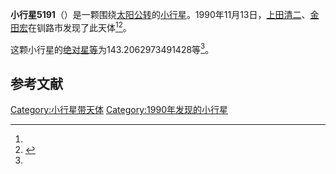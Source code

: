 {{Infobox planet
| bgcolour = #FFFFC0
| name = 5191
| symbol = 
| image = 
| caption = 
| discovery = yes
| discovery_ref = 
| discoverer = [[上田清二|上田清二]]、[[金田宏|金田宏]]
| discovery_site = [[钏路市|钏路市]] 
| discovered = 1990年11月13日
| designations = yes
| mp_name = 
| named_after = 
| alt_names = 1990 VO3/ 1958 TD1 / 1974 VJ / 1976 EH / 1979 WO4 / 1988 PC3
| mp_category = [[主带小行星|主带小行星]]
| orbit_ref = <ref name="a">[http://ssd.jpl.nasa.gov/sbdb.cgi?sstr=5191 5191] {{Wayback|url=http://ssd.jpl.nasa.gov/sbdb.cgi?sstr=5191 |date=20110609230821 }}，小行星數據庫瀏覽器（JPL Small-Body Database Browser）－[[美国国家航空航天局|美国国家航空航天局]]喷气推进实验室</ref>
| epoch = 2456400.5 (2013年4月18日更新)
| aphelion = {{convert|3.351096906751243|AU|km|3|abbr=on|lk=out}}
| perihelion = {{convert|2.663573618280354|AU|km|3|abbr=on}}
| semimajor = {{convert|3.007335262515798|AU|km|3|abbr=on}}
| eccentricity = 0.114307722
| period = 1904.89568 [[日|日]]<br />5.22[[儒略年|儒略年]]
| avg_speed = 
| inclination = 9.038828592526496
| asc_node = 232.9223899888929
| mean_anomaly = 
| arg_peri = 143.2062973491428
| satellites = 
| physical_characteristics = yes
| dimensions = 
| mass = 
| density = 
| surface_grav = 
| escape_velocity = 
| sidereal_day = 
| axial_tilt = 
| pole_ecliptic_lat = 
| pole_ecliptic_lon = 
| albedo = 
| temperatures= 
| temp_name1 = 
| mean_temp_1 = 
| max_temp_1 = 
| temp_name2 = 
| max_temp_2 = 
| spectral_type = 
| abs_magnitude = 143.2062973491428
}}

'''小行星5191'''（{{lang-en|5191}}）是一颗围绕[[太阳|太阳]][[公转|公转]]的[[小行星|小行星]]。1990年11月13日，[[上田清二|上田清二]]、[[金田宏|金田宏]]在钏路市发现了此天体<ref name="a" /><ref>{{cite news|title=小行星列表|url=http://cfa-www.harvard.edu/iau/lists/NumberedMPs.txt|accessdate=2013-07-08|newspaper=哈佛大学|archive-date=2008-05-17|archive-url=https://web.archive.org/web/20080517010638/http://cfa-www.harvard.edu/iau/lists/NumberedMPs.txt|dead-url=no}}</ref>。

这颗小行星的[[绝对星等|绝对星等]]为143.2062973491428等<ref name="a" />。

==参考文献==
{{reflist}}
{{Minor Planet Number|[[小行星5190|小行星5190]]|[[小行星5192|小行星5192]]}}

{{小天体}}

[[Category:小行星带天体|Category:小行星带天体]]
[[Category:1990年发现的小行星|Category:1990年发现的小行星]]

{{asteroid-stub}}